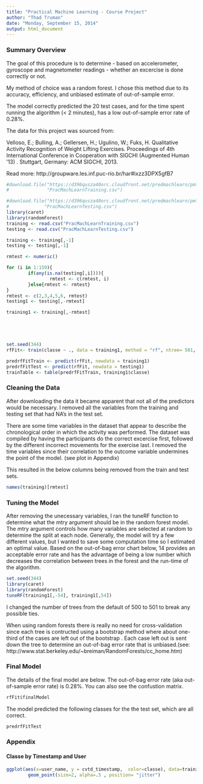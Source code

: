 ```yaml
---
title: "Practical Machine Learning - Course Project"
author: "Thad Truman"
date: "Monday, September 15, 2014"
output: html_document
---
```

### Summary Overview
The goal of this procedure is to determine - based on accelerometer, gyroscope and magnetometer readings - whether an excercise is done correctly or not.  

My method of choice was a random forest.  I chose this method due to its accuracy, efficiency, and unbiased estimate of out-of-sample error.

The model correctly predicted the 20 test cases, and for the time spent running the algorithm (< 2 minutes), has a low out-of-sample error rate of 0.28%.

The data for this project was sourced from:

Velloso, E.; Bulling, A.; Gellersen, H.; Ugulino, W.; Fuks, H. Qualitative Activity Recognition of Weight Lifting Exercises. Proceedings of 4th International Conference in Cooperation with SIGCHI (Augmented Human '13) . Stuttgart, Germany: ACM SIGCHI, 2013.

Read more: http://groupware.les.inf.puc-rio.br/har#ixzz3DPX5gfB7

```r
#download.file("https://d396qusza40orc.cloudfront.net/predmachlearn/pml-training.csv",
#              "PracMachLearnTraining.csv")

#download.file("https://d396qusza40orc.cloudfront.net/predmachlearn/pml-testing.csv",
#             "PracMachLearnTesting.csv")
library(caret)
library(randomForest)
training <- read.csv("PracMachLearnTraining.csv")
testing <- read.csv("PracMachLearnTesting.csv")

training <- training[,-1]
testing <- testing[,-1]

rmtest <- numeric()

for (i in 1:159){
        if(any(is.na(testing[,i]))){
                rmtest <- c(rmtest, i)
        }else{rmtest <- rmtest}
}
rmtest <- c(2,3,4,5,6, rmtest)
testing1 <- testing[,-rmtest]

training1 <- training[,-rmtest]





set.seed(344)
rfFit<- train(classe ~ ., data = training1, method = "rf", ntree= 501, tuneGrid=data.frame(mtry=14), trControl = trainControl(method="none"))
```

```r
predrfFitTrain <- predict(rfFit, newdata = training1)
predrfFitTest <- predict(rfFit, newdata = testing1)
trainTable <- table(predrfFitTrain, training1$classe)


```

### Cleaning the Data
After downloading the data it became apparent that not all of the predictors would be necessary. I removed all the variables from the training and testing set that had NA's in the test set.

There are some time variables in the dataset that appear to describe the chronological order in which the activity was performed.  The dataset was compiled by having the participants do the correct excercise first, followed by the different incorrect movements for the exercise last. I removed the time variables since their correlation to the outcome variable undermines the point of the model.  (see plot in Appendix)

This resulted in the below columns being removed from the train and test sets.

```r
names(training)[rmtest]
```

### Tuning the Model
After removing the unecessary variables, I ran the tuneRF function to determine what the mtry argument should be in the random forest model.  The mtry argument controls how many variables are selected at random to determine the split at each node.  Generally, the model will try a few different values, but I wanted to save some computation time so I estimated an optimal value. Based on the out-of-bag error chart below, 14 provides an acceptable error rate and has the advantage of being a low number which decreases the correlation between trees in the forest and the run-time of the algorithm.



```r
set.seed(344)
library(caret)
library(randomForest)
tuneRF(training1[,-54], training1[,54])
```

I changed the number of trees from the default of 500 to 501 to break any possible ties.

When using random forests there is really no need for cross-validation since each tree is contructed using a bootstrap method where about one-third of the cases are left out of the bootstrap .  Each case left out is sent down the tree to determine an out-of-bag error rate that is unbiased.(see: http://www.stat.berkeley.edu/~breiman/RandomForests/cc_home.htm)

### Final Model

The details of the final model are below.
The out-of-bag error rate (aka out-of-sample error rate) is 0.28%.  You can also see the confustion matrix.

```r
rfFit$finalModel
```

The model predicted the following classes for the the test set, which are all correct.

```r
predrfFitTest
```


### Appendix
#### Classe by Timestamp and User

```r
ggplot(aes(x=user_name, y = cvtd_timestamp,  color=classe), data=training) +
        geom_point(size=2, alpha=.5 , position= "jitter")

```
